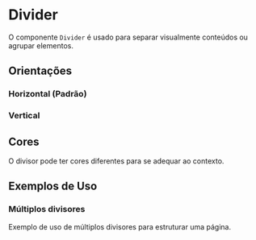 
<Meta of={DividerStories} />

# Divider

O componente `Divider` é usado para separar visualmente conteúdos ou agrupar elementos.

## Orientações

### Horizontal (Padrão)
<Canvas of={DividerStories.Default} />

### Vertical
<Canvas of={DividerStories.Vertical} />

## Cores
O divisor pode ter cores diferentes para se adequar ao contexto.
<Canvas of={DividerStories.ColorVariants} />

## Exemplos de Uso


### Múltiplos divisores
Exemplo de uso de múltiplos divisores para estruturar uma página.
<Canvas of={DividerStories.MultipleDividers} />

